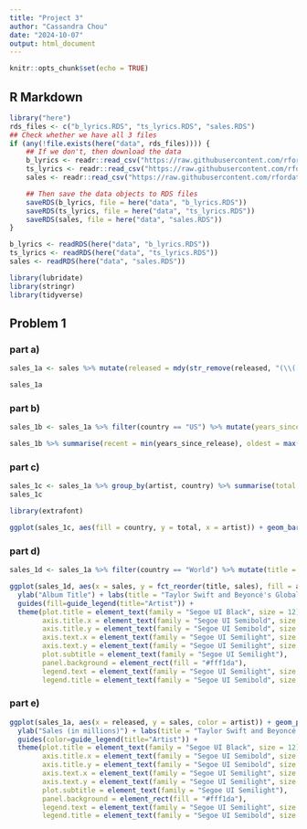```yaml
---
title: "Project 3"
author: "Cassandra Chou"
date: "2024-10-07"
output: html_document
---
```


```r
knitr::opts_chunk$set(echo = TRUE)
```

## R Markdown
```r
library("here")
rds_files <- c("b_lyrics.RDS", "ts_lyrics.RDS", "sales.RDS")
## Check whether we have all 3 files
if (any(!file.exists(here("data", rds_files)))) {
    ## If we don't, then download the data
    b_lyrics <- readr::read_csv("https://raw.githubusercontent.com/rfordatascience/tidytuesday/master/data/2020/2020-09-29/beyonce_lyrics.csv")
    ts_lyrics <- readr::read_csv("https://raw.githubusercontent.com/rfordatascience/tidytuesday/master/data/2020/2020-09-29/taylor_swift_lyrics.csv")
    sales <- readr::read_csv("https://raw.githubusercontent.com/rfordatascience/tidytuesday/master/data/2020/2020-09-29/sales.csv")

    ## Then save the data objects to RDS files
    saveRDS(b_lyrics, file = here("data", "b_lyrics.RDS"))
    saveRDS(ts_lyrics, file = here("data", "ts_lyrics.RDS"))
    saveRDS(sales, file = here("data", "sales.RDS"))
}

b_lyrics <- readRDS(here("data", "b_lyrics.RDS"))
ts_lyrics <- readRDS(here("data", "ts_lyrics.RDS"))
sales <- readRDS(here("data", "sales.RDS"))

library(lubridate)
library(stringr)
library(tidyverse)

```

## Problem 1
### part a)
```r
sales_1a <- sales %>% mutate(released = mdy(str_remove(released, "(\\([A-Z]+\\))(\\[\\d+\\])")), country = fct_collapse(factor(country), "World" = c("World", "WW"), "FRA" = c("FRA", "FR")), sales = sales/1000000) %>% filter(country == "World" | country == "US" | country == "UK")

sales_1a

```


### part b)
```r
sales_1b <- sales_1a %>% filter(country == "US") %>% mutate(years_since_release = floor((interval(released, Sys.Date()) / years(1)))) %>% group_by(artist)

sales_1b %>% summarise(recent = min(years_since_release), oldest = max(years_since_release), median = median(years_since_release))

```

### part c)
```r
sales_1c <- sales_1a %>% group_by(artist, country) %>% summarise(total = sum(sales))
sales_1c

library(extrafont)

ggplot(sales_1c, aes(fill = country, y = total, x = artist)) + geom_bar(position = "fill", stat = "identity") + ylab("Percentage of Sales of Studio Albums (in millions)") + xlab("Artist") + labs(title = "Percentage of Sales of Taylor Swift and Beyoncé's Studio Albums by Country", subtitle = "World sales make up the highest percentage for both artists, followed by the US, then the UK") + guides(fill=guide_legend(title="Country")) + theme(plot.title = element_text(family = "Segoe UI Black", size = 16), axis.title.x = element_text(family = "Segoe UI Semilight"), axis.title.y = element_text(family = "Segoe UI Semilight"), plot.subtitle = element_text(family = "Segoe UI Semilight"), panel.background = element_rect(fill = "#fff1da"))

```


### part d)
```r
sales_1d <- sales_1a %>% filter(country == "World") %>% mutate(title = as.factor(title))

ggplot(sales_1d, aes(x = sales, y = fct_reorder(title, sales), fill = artist)) + geom_bar(stat="identity") + xlab("Sales (in millions)") +
  ylab("Album Title") + labs(title = "Taylor Swift and Beyoncé's Global World Sales, Sorted by Album", subtitle = "Taylor Swift's Fearless Tops Worldwide Sales, Followed by Beyoncé's Dangerously\nin Love") +
  guides(fill=guide_legend(title="Artist")) +
  theme(plot.title = element_text(family = "Segoe UI Black", size = 12), 
        axis.title.x = element_text(family = "Segoe UI Semibold", size = 11), 
        axis.title.y = element_text(family = "Segoe UI Semibold", size = 11), 
        axis.text.x = element_text(family = "Segoe UI Semilight", size = 10), 
        axis.text.y = element_text(family = "Segoe UI Semilight", size = 10), 
        plot.subtitle = element_text(family = "Segoe UI Semilight"), 
        panel.background = element_rect(fill = "#fff1da"),
        legend.text = element_text(family = "Segoe UI Semilight", size = 10),
        legend.title = element_text(family = "Segoe UI Semibold", size = 11))

```

### part e)
```r
ggplot(sales_1a, aes(x = released, y = sales, color = artist)) + geom_point() + facet_grid(vars(country), scales = "free_y") + xlab("Release Date") +
  ylab("Sales (in millions)") + labs(title = "Taylor Swift and Beyoncé's Album Sales by Release Date, sorted by Country") + 
  guides(color=guide_legend(title="Artist")) +
  theme(plot.title = element_text(family = "Segoe UI Black", size = 12), 
        axis.title.x = element_text(family = "Segoe UI Semibold", size = 11), 
        axis.title.y = element_text(family = "Segoe UI Semibold", size = 11), 
        axis.text.x = element_text(family = "Segoe UI Semilight", size = 10), 
        axis.text.y = element_text(family = "Segoe UI Semilight", size = 10), 
        plot.subtitle = element_text(family = "Segoe UI Semilight"), 
        panel.background = element_rect(fill = "#fff1da"),
        legend.text = element_text(family = "Segoe UI Semilight", size = 10),
        legend.title = element_text(family = "Segoe UI Semibold", size = 11))

```






